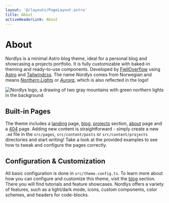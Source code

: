 ```yaml
---
layout: '@/layouts/PageLayout.astro'
title: About
activeHeaderLink: About
---
```


# About

Nordlys is a minimal Astro blog theme, ideal for a personal blog and showcasing a projects portfolio. It is fully customizable with baked-in theming and ready-to-use components. Developed by [FjellOverflow](https://github.com/FjellOverflow) using [Astro](https://astro.build/) and [Tailwindcss](https://tailwindcss.com/). The name _Nordlys_ comes from Norwegian and means [_Northern Lights_](https://en.wikipedia.org/wiki/Aurora) or [_Aurora_](https://en.wikipedia.org/wiki/Aurora), which is also reflected in the logo!


<Image alt="Nordlys logo, a drawing of two gray mountains with green northern lights in the background" src={logo} loading="eager" class="w-1/3 md:w-1/6 mx-auto" />

## Built-in Pages

The theme includes a [landing](/) page, [blog](/posts/), [projects](/projects/) section, [about](/about/) page and a [404](/404/) page. Adding new content is straightforward - simply create a new `.md` file in the `src/pages`, `src/content/posts` or `src/content/projects` directories and start writing! Take a look at the provided examples to see how to tweak and configure the pages correctly.

## Configuration & Customization

All basic configuration is done in `src/theme.config.ts`. To learn more about how you can configure and customize this theme, visit the [blog](/posts/) section. There you will find tutorials and feature showcases. Nordlys offers a variety of features, such as a light/dark mode, icons, custom components, color schemes, and headers for code-blocks.
